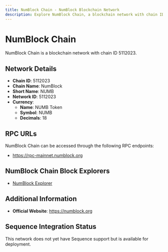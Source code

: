```yaml
--- 
title: NumBlock Chain - NumBlock Blockchain Network
description: Explore NumBlock Chain, a blockchain network with chain ID 5112023. Learn about its native currency, NUMB Token, and how to interact with the network.
---
```


# NumBlock Chain

NumBlock Chain is a blockchain network with chain ID 5112023.

## Network Details

- **Chain ID**: 5112023
- **Chain Name**: NumBlock
- **Short Name**: NUMB
- **Network ID**: 5112023
- **Currency**: 
  - **Name**: NUMB Token
  - **Symbol**: NUMB
  - **Decimals**: 18

## RPC URLs

NumBlock Chain can be accessed through the following RPC endpoints:

- https://rpc-mainnet.numblock.org

## NumBlock Chain Block Explorers

- [NumBlock Explorer](https://mainnet.numblock.org)

## Additional Information

- **Official Website**: https://numblock.org

## Sequence Integration Status

This network does not yet have Sequence support but is available for deployment.
